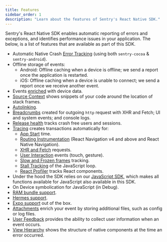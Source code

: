 ```yaml
---
title: Features
sidebar_order: 1
description: "Learn about the features of Sentry's React Native SDK."
---
```


Sentry's React Native SDK enables automatic reporting of errors and exceptions, and identifies performance issues in your application. The below, is a list of features that are available as part of this SDK.

- Automatic Native Crash [Error Tracking](/product/issues/) (using both `sentry-cocoa` & `sentry-android`).
- Offline storage of events:
  - Android: Offline caching when a device is offline; we send a report once the application is restarted.
  - iOS: Offline caching when a device is unable to connect; we send a report once we receive another event.
- Events [enriched](/platforms/react-native/enriching-events/context/) with device data.
- [Source Context](/platforms/react-native/data-management/debug-files/source-context/) shows snippets of your code around the location of stack frames.
- [Autolinking](https://reactnative.dev/blog/2019/07/03/version-60#native-modules-are-now-autolinked).
- [Breadcrumbs](/platforms/react-native/enriching-events/breadcrumbs/) created for outgoing `http` request with XHR and Fetch; UI and system events; and console logs.
- [Release health](/product/releases/health/) tracks crash free users and sessions.
- [Tracing](/product/performance/) creates transactions automatically for:
  - [App Start](/platforms/react-native/performance/instrumentation/automatic-instrumentation/#app-start-instrumentation) time.
  - [Routing Instrumentation](/platforms/react-native/performance/instrumentation/automatic-instrumentation/#enable-routing-instrumentation) (React Navigation v4 and above and React Native Navigation).
  - [XHR and Fetch](/platforms/react-native/performance/instrumentation/automatic-instrumentation/#fetchxml-request-instrumentation) requests.
  - [User Interaction](/platforms/react-native/performance/instrumentation/user-interaction-instrumentation/) events (touch, gesture).
  - [Slow and Frozen frames](/platforms/react-native/performance/instrumentation/automatic-instrumentation/#slow-and-frozen-frames) tracking.
  - [Stall Tracking](/platforms/react-native/performance/instrumentation/automatic-instrumentation/#stall-tracking) of the JavaScript loop.
  - [React Profiler](/platforms/react-native/performance/instrumentation/automatic-instrumentation/#react-profiler) tracks React components.
- Under the hood the SDK relies on our [JavaScript SDK](/platforms/javascript/), which makes all functions available for JavaScript also available in this SDK.
- On Device symbolication for JavaScript (in Debug).
- [RAM bundle support](/platforms/react-native/manual-setup/ram-bundles/).
- [Hermes support](/platforms/react-native/manual-setup/hermes/).
- [Expo support](/platforms/react-native/manual-setup/expo/) out of the box.
- [Attachments](/platforms/react-native/enriching-events/attachments/) enrich your event by storing additional files, such as config or log files.
- [User Feedback](/platforms/react-native/user-feedback/) provides the ability to collect user information when an event occurs.
- [View Hierarchy](/platforms/react-native/enriching-events/viewhierarchy/) shows the structure of native components at the time an error occurred.
